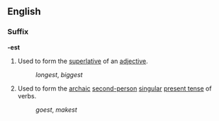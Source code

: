 ==English==
===Suffix===
'''-est'''

#Used to form the [[superlative]] of an [[adjective]].
#:''longest'', ''biggest''
#Used to form the [[archaic]] [[second-person]] [[singular]] [[present tense]] of verbs.
#:''goest'', ''makest''